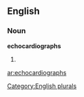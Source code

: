 ==English==

===Noun===
'''echocardiographs'''

# {{plural of|[[echocardiograph]]}}

[[Category:English plurals]]

[[ar:echocardiographs]]
